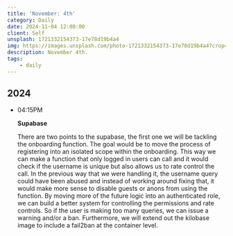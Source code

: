 ```yaml
---
title: 'November: 4th'
category: Daily
date: 2024-11-04 12:00:00
client: Self
unsplash: 1721332154373-17e78d19b4a4
img: https://images.unsplash.com/photo-1721332154373-17e78d19b4a4?crop=entropy&cs=srgb&fm=jpg&ixid=MnwzNjM5Nzd8MHwxfHJhbmRvbXx8fHx8fHx8fDE2ODE3NDg2ODY&ixlib=rb-4.0.3&q=85
description: November 4th.
tags:
    - daily
---
```



## 2024

-   04:15PM

    **Supabase**

	There are two points to the supabase, the first one we will be tackling the onboarding function.
	The goal would be to move the process of registering into an isolated scope within the onboarding.
	This way we can make a function that only logged in users can call and it would check if the username is unique but also allows us to rate control the call.
	In the previous way that we were handling it, the username query could have been abused and instead of working around fixing that, it would make more sense to disable guests or anons from using the function.
	By moving more of the future logic into an authenticated role, we can build a better system for controlling the permissions and rate controls.
	So if the user is making too many queries, we can issue a warning and/or a ban.
	Furthermore, we will extend out the kilobase image to include a fail2ban at the container level.